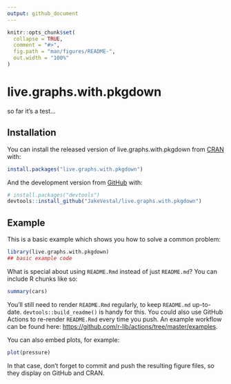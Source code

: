 ```yaml
---
output: github_document
---
```


<!-- README.md is generated from README.Rmd. Please edit that file -->

```r
knitr::opts_chunk$set(
  collapse = TRUE,
  comment = "#>",
  fig.path = "man/figures/README-",
  out.width = "100%"
)
```

# live.graphs.with.pkgdown

<!-- badges: start -->
<!-- badges: end -->

so far it's a test...

## Installation

You can install the released version of live.graphs.with.pkgdown from [CRAN](https://CRAN.R-project.org) with:

``` r
install.packages("live.graphs.with.pkgdown")
```

And the development version from [GitHub](https://github.com/) with:

``` r
# install.packages("devtools")
devtools::install_github("JakeVestal/live.graphs.with.pkgdown")
```
## Example

This is a basic example which shows you how to solve a common problem:

```r
library(live.graphs.with.pkgdown)
## basic example code
```

What is special about using `README.Rmd` instead of just `README.md`? You can include R chunks like so:

```r
summary(cars)
```

You'll still need to render `README.Rmd` regularly, to keep `README.md` up-to-date. `devtools::build_readme()` is handy for this. You could also use GitHub Actions to re-render `README.Rmd` every time you push. An example workflow can be found here: <https://github.com/r-lib/actions/tree/master/examples>.

You can also embed plots, for example:

```r
plot(pressure)
```

In that case, don't forget to commit and push the resulting figure files, so they display on GitHub and CRAN.
